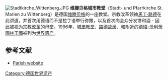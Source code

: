 [[File:Stadtkirche_Wittenberg.JPG|thumb]]
'''维滕贝格城市教堂'''（Stadt- und Pfarrkirche St. Marien zu Wittenberg）是德国[[维滕贝格|维滕贝格]]的一座教堂。宗教改革领袖[[馬丁·路德|馬丁·路德]]在此讲道，并首次用德语而不是拉丁语举行弥撒，以及首次向会众分发饼和酒 - 因此被视为[[宗教改革|宗教改革]]的母堂。1996年，[[诸圣堂_(维滕贝格)|城堡教堂]]、[[路德之家|路德故居]]、{{link-en|梅兰希通故居|Melanchthonhaus Wittenberg}}和附近的[[德紹-沃利茨園林王國|德紹-沃利茨園林王國]]被列为[[世界遗产|世界遗产]]。

== 参考文献 ==
* [http://www.stadtkirchengemeinde-wittenberg.de/ Parish website] {{Wayback|url=http://www.stadtkirchengemeinde-wittenberg.de/ |date=20130121221006 }}

[[Category:德国世界遗产|Category:德国世界遗产]]